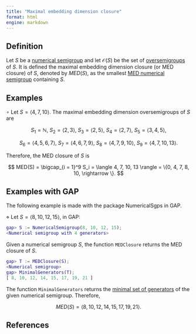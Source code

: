 ```yaml
---
title: "Maximal embedding dimension closure"
format: html
engine: markdown
---
```


<!--  -->

## Definition

Let $S$ be a [numerical semigroup](Numerical-semigroup.qmd) and let $\mathcal{O}(S)$ be the set of [oversemigroups](Oversemigroup.qmd) of $S$. It is defined the maximal embedding dimension closure (or MED closure) of $S$, denoted by $MED(S)$, as the smallest [MED numerical semigroup](../Families-NS/NS-maximal-embedding-dimension.qmd) containing $S$.

## Examples

$\circ$ Let $S = \langle 4, 7, 10 \rangle$. The maximal embedding dimension oversemigroups of $S$ are

$$
S_1 = \mathbb{N}, ~ S_2 = \langle 2,3 \rangle, ~ S_3 = \langle 2, 5 \rangle, ~ S_4 = \langle 2, 7 \rangle, ~ S_5 = \langle 3, 4, 5 \rangle,
$$

$$
S_6 = \langle 4, 5, 6, 7 \rangle, ~ S_7 = \langle 4, 6, 7, 9 \rangle, ~ S_8 = \langle 4,7,9,10 \rangle, ~ S_9 = \langle 4, 7, 10, 13 \rangle.
$$

Therefore, the MED closure of $S$ is

$$
MED(S) = \bigcap_{i = 1}^9 S_i = \langle 4, 7, 10, 13 \rangle = \{0, 4, 7, 8, 10, \rightarrow \}.
$$

## Examples with GAP

The following example is made with the package NumericalSgps in GAP.

$\diamond$ Let $S = \langle 8, 10, 12, 15\rangle$, in GAP:

``` gap
gap> S := NumericalSemigroup(8, 10, 12, 15);
<Numerical semigroup with 4 generators>
```

Given a numerical semigroup $S$, the function `MEDClosure` returns the MED closure of $S$.

``` gap
gap> T := MEDClosure(S);
<Numerical semigroup>
gap> MinimalGenerators(T);
[ 8, 10, 12, 14, 15, 17, 19, 21 ]
```

The function `MinimalGenerators` returns the [minimal set of generators](Minimal-set-of-generators.qmd) of the given numerical semigroup. Therefore,

$$
MED(S) = \langle 8, 10, 12, 14, 15, 17, 19, 21 \rangle.
$$

## References
